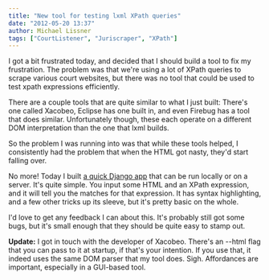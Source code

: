 ```yaml
---
title: "New tool for testing lxml XPath queries"
date: "2012-05-20 13:37"
author: Michael Lissner
tags: ["CourtListener", "Juriscraper", "XPath"]
---
```


I got a bit frustrated today, and decided that I should build a tool to
fix my frustration. The problem was that we're using a lot of XPath
queries to scrape various court websites, but there was no tool that
could be used to test xpath expressions efficiently.

There are a couple tools that are quite similar to what I just built:
There's one called Xacobeo, Eclipse has one built in, and even Firebug
has a tool that does similar. Unfortunately though, these each operate
on a different DOM interpretation than the one that lxml builds.

So the problem I was running into was that while these tools helped, I
consistently had the problem that when the HTML got nasty, they'd start
falling over.

No more! Today I built [a quick Django
app](https://github.com/mlissner/lxml-xpath-tester/) that can be run
locally or on a server. It's quite simple. You input some HTML and an
XPath expression, and it will tell you the matches for that expression.
It has syntax highlighting, and a few other tricks up its sleeve, but
it's pretty basic on the whole.

I'd love to get any feedback I can about this. It's probably still got
some bugs, but it's small enough that they should be quite easy to stamp
out.

**Update:** I got in touch with the developer of Xacobeo. There's an
--html flag that you can pass to it at startup, if that's your
intention. If you use that, it indeed uses the same DOM parser that my
tool does. Sigh. Affordances are important, especially in a GUI-based
tool.

